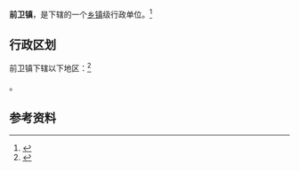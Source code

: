 {{中国乡级行政区|53/04/21/102/000}}

'''前卫镇'''，是{{PRC admin/fullname|53/04/21/102/000|3}}下辖的一个[[乡镇|乡镇]]级行政单位。<ref>{{PRC admin/ref sgc|{{PRC admin/parent|53/04/21/102/000}}}}</ref>

== 行政区划 ==

前卫镇下辖以下地区：<ref>{{PRC admin/ref sgc|53/04/21/102/000}}</ref>

{{PRC admin/children|53/04/21/102/000}}。

== 参考资料 ==

{{reflist}}

{{行政区划小作品}}
{{PRC admin/navcat|53/04/21/102/000}}